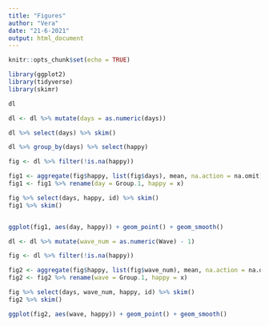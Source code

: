 ```yaml
---
title: "Figures"
author: "Vera"
date: "21-6-2021"
output: html_document
---
```


```r
knitr::opts_chunk$set(echo = TRUE)
```

```r
library(ggplot2)
library(tidyverse)
library(skimr)
```

```r
dl 

dl <- dl %>% mutate(days = as.numeric(days))

dl %>% select(days) %>% skim()
```

```r
dl %>% group_by(days) %>% select(happy)

fig <- dl %>% filter(!is.na(happy))

fig1 <- aggregate(fig$happy, list(fig$days), mean, na.action = na.omit)
fig1 <- fig1 %>% rename(day = Group.1, happy = x)

fig %>% select(days, happy, id) %>% skim()
fig1 %>% skim()


ggplot(fig1, aes(day, happy)) + geom_point() + geom_smooth()
```

```r
dl <- dl %>% mutate(wave_num = as.numeric(Wave) - 1) 

fig <- dl %>% filter(!is.na(happy))

fig2 <- aggregate(fig$happy, list(fig$wave_num), mean, na.action = na.omit)
fig2 <- fig2 %>% rename(wave = Group.1, happy = x)

fig %>% select(days, wave_num, happy, id) %>% skim()
fig2 %>% skim()

ggplot(fig2, aes(wave, happy)) + geom_point() + geom_smooth()
```


